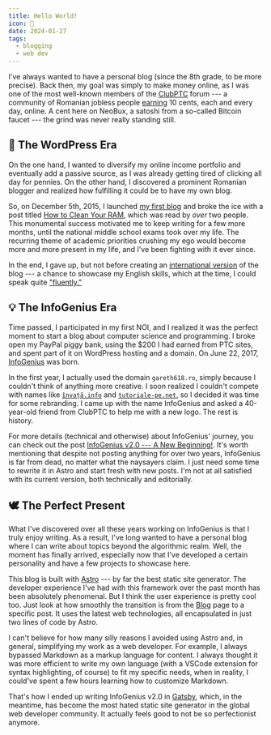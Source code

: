 ```yaml
---
title: Hello World!
icon: 👋
date: 2024-01-27
tags:
  - blogging
  - web dev
---
```


I've always wanted to have a personal blog (since the 8th grade, to be more precise). Back then, my goal was simply to make money online, as I was one of the most well-known members of the [ClubPTC](https://facembani.ro/) forum --- a community of Romanian jobless people [earning](https://facembani.ro/subiecte/se-mai-poate-face-bani-cu-ptc.72302/#post-720507) 10 cents, each and every day, online. A cent here on NeoBux, a satoshi from a so-called Bitcoin faucet --- the grind was never really standing still.

## 🦇 The WordPress Era

On the one hand, I wanted to diversify my online income portfolio and eventually add a passive source, as I was already getting tired of clicking all day for pennies. On the other hand, I discovered a prominent Romanian blogger and realized how fulfilling it could be to have my own blog.

So, on December 5th, 2015, I launched [my first blog](https://gareth618.wordpress.com/) and broke the ice with a post titled [How to Clean Your RAM](https://gareth618.wordpress.com/2015/12/05/cum-sa-curati-ram/), which was read by _over_ two people. This monumental success motivated me to keep writing for a few more months, until the national middle school exams took over my life. The recurring theme of academic priorities crushing my ego would become more and more present in my life, and I've been fighting with it ever since.

In the end, I gave up, but not before creating an [international version](https://gareth618en.wordpress.com/) of the blog --- a chance to showcase my English skills, which at the time, I could speak quite ["fluently."](https://gareth618en.wordpress.com/despre/)

## 💡 The InfoGenius Era

Time passed, I participated in my first NOI, and I realized it was the perfect moment to start a blog about computer science and programming. I broke open my PayPal piggy bank, using the $200 I had earned from PTC sites, and spent part of it on WordPress hosting and a domain. On June 22, 2017, [InfoGenius](https://infogenius.ro/) was born.

In the first year, I actually used the domain `gareth618.ro`, simply because I couldn't think of anything more creative. I soon realized I couldn't compete with names like [`învață.info`](https://invata.info/) and [`tutoriale-pe.net`](https://tutoriale-pe.net/), so I decided it was time for some rebranding. I came up with the name InfoGenius and asked a 40-year-old friend from ClubPTC to help me with a new logo. The rest is history.

For more details (technical and otherwise) about InfoGenius' journey, you can check out the post [InfoGenius v2.0 --- A New Beginning!](https://infogenius.ro/infogenius-v2/). It's worth mentioning that despite not posting anything for over two years, InfoGenius is far from dead, no matter what the naysayers claim. I just need some time to rewrite it in Astro and start fresh with new posts. I'm not at all satisfied with its current version, both technically and editorially.

## 🕊️ The Perfect Present


What I've discovered over all these years working on InfoGenius is that I truly enjoy writing. As a result, I've long wanted to have a personal blog where I can write about topics beyond the algorithmic realm. Well, the moment has finally arrived, especially now that I've developed a certain personality and have a few projects to showcase here.

This blog is built with [Astro](https://astro.build/) --- by far the best static site generator. The developer experience I've had with this framework over the past month has been absolutely phenomenal. But I think the user experience is pretty cool too. Just look at how smoothly the transition is from the [Blog](/blog/) page to a specific post. It uses the latest web technologies, all encapsulated in just two lines of code by Astro.

I can't believe for how many silly reasons I avoided using Astro and, in general, simplifying my work as a web developer. For example, I always bypassed Markdown as a markup language for content. I always thought it was more efficient to write my own language (with a VSCode extension for syntax highlighting, of course) to fit my specific needs, when in reality, I could've spent a few hours learning how to customize Markdown.

That's how I ended up writing InfoGenius v2.0 in [Gatsby](https://www.gatsbyjs.com/), which, in the meantime, has become the most hated static site generator in the global web developer community. It actually feels good to not be so perfectionist anymore.
